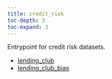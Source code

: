 ```yaml
---
title: credit_risk
toc-depth: 3
toc-expand: 3
---
```


Entrypoint for credit risk datasets.

- [lending_club](credit_risk/lending_club.qmd)
- [lending_club_bias](credit_risk/lending_club_bias.qmd)
